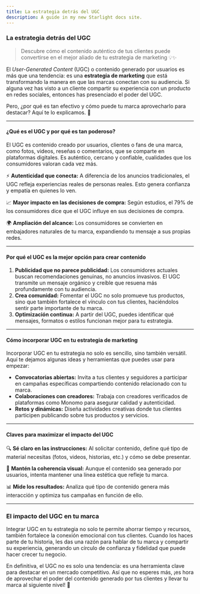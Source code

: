 ```yaml
---
title: La estrategia detrás del UGC
description: A guide in my new Starlight docs site.
---
```

### La estrategia detrás del UGC

> Descubre cómo el contenido auténtico de tus clientes puede convertirse en el mejor aliado de tu estrategia de marketing 💡✨
> 

El *User-Generated Content* (UGC) o contenido generado por usuarios es más que una tendencia: es una **estrategia de marketing** que está transformando la manera en que las marcas conectan con su audiencia. Si alguna vez has visto a un cliente compartir su experiencia con un producto en redes sociales, entonces has presenciado el poder del UGC.

Pero, ¿por qué es tan efectivo y cómo puede tu marca aprovecharlo para destacar? Aquí te lo explicamos. 🚀

---

#### ¿Qué es el UGC y por qué es tan poderoso?

El UGC es contenido creado por usuarios, clientes o fans de una marca, como fotos, videos, reseñas o comentarios, que se comparte en plataformas digitales. Es auténtico, cercano y confiable, cualidades que los consumidores valoran cada vez más.

⚡ **Autenticidad que conecta:** A diferencia de los anuncios tradicionales, el UGC refleja experiencias reales de personas reales. Esto genera confianza y empatía en quienes lo ven.

📈 **Mayor impacto en las decisiones de compra:** Según estudios, el 79% de los consumidores dice que el UGC influye en sus decisiones de compra.

🌍 **Ampliación del alcance:** Los consumidores se convierten en embajadores naturales de tu marca, expandiendo tu mensaje a sus propias redes.

---

#### Por qué el UGC es la mejor opción para crear contenido

1. **Publicidad que no parece publicidad:** Los consumidores actuales buscan recomendaciones genuinas, no anuncios invasivos. El UGC transmite un mensaje orgánico y creíble que resuena más profundamente con tu audiencia.
2. **Crea comunidad:** Fomentar el UGC no solo promueve tus productos, sino que también fortalece el vínculo con tus clientes, haciéndolos sentir parte importante de tu marca.
3. **Optimización continua:** A partir del UGC, puedes identificar qué mensajes, formatos o estilos funcionan mejor para tu estrategia.

---

#### Cómo incorporar UGC en tu estrategia de marketing

Incorporar UGC en tu estrategia no solo es sencillo, sino también versátil. Aquí te dejamos algunas ideas y herramientas que puedes usar para empezar:

- **Convocatorias abiertas:** Invita a tus clientes y seguidores a participar en campañas específicas compartiendo contenido relacionado con tu marca.
- **Colaboraciones con creadores:** Trabaja con creadores verificados de plataformas como Monomo para asegurar calidad y autenticidad.
- **Retos y dinámicas:** Diseña actividades creativas donde tus clientes participen publicando sobre tus productos y servicios.

---

#### Claves para maximizar el impacto del UGC

🔍 **Sé claro en las instrucciones:** Al solicitar contenido, define qué tipo de material necesitas (fotos, videos, historias, etc.) y cómo se debe presentar.

🎨 **Mantén la coherencia visual:** Aunque el contenido sea generado por usuarios, intenta mantener una línea estética que refleje tu marca.

📊 **Mide los resultados:** Analiza qué tipo de contenido genera más interacción y optimiza tus campañas en función de ello.

---

### El impacto del UGC en tu marca

Integrar UGC en tu estrategia no solo te permite ahorrar tiempo y recursos, también fortalece la conexión emocional con tus clientes. Cuando los haces parte de tu historia, les das una razón para hablar de tu marca y compartir su experiencia, generando un círculo de confianza y fidelidad que puede hacer crecer tu negocio.

En definitiva, el UGC no es solo una tendencia: es una herramienta clave para destacar en un mercado competitivo. Así que no esperes más, ¡es hora de aprovechar el poder del contenido generado por tus clientes y llevar tu marca al siguiente nivel! 🚀
